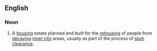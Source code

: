==English==

===Noun===
{{en-noun}}

# A [[housing]] estate planned and built for the [[rehousing]] of people from [[decaying]] [[inner city]] areas, usually as part of the process of [[slum]] [[clearance]].